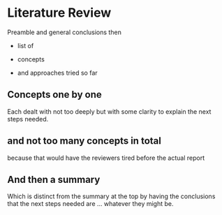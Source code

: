 
# Literature Review 

Preamble and general conclusions then  

- list of 

- concepts 

- and approaches tried so far 

## Concepts one by one  

Each dealt with not too deeply but with some clarity to explain the next steps needed.

## and not too many concepts in total 

because that would have the reviewers tired before the actual report 

## And then a summary 

Which is distinct from the summary at the top by having the conclusions that the next steps needed are ... whatever they might be. 
